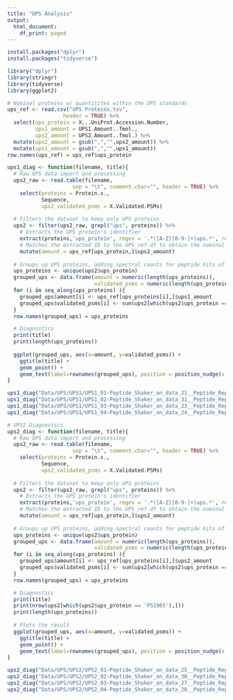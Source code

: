 ```yaml
---
title: "UPS Analysis"
output:
  html_document:
    df_print: paged
---
```


```r
install.packages("dplyr")
install.packages("tidyverse")
```

```r
library("dplyr")
library(stringr)
library(tidyverse)
library(ggplot2)
```

```r

# Nominal proteins w/ quantitites within the UPS standards
ups_ref <- read.csv("UPS Proteins.tsv",
                  header = TRUE) %>%
  select(ups_protein = X...UniProt.Accession.Number,
         ups1_amount = UPS1.Amount..fmol.,
         ups2_amount = UPS2.Amount..fmol.) %>%
  mutate(ups2_amount = gsub(",","",ups2_amount)) %>%
  mutate(ups1_amount = gsub(",","",ups1_amount))
row.names(ups_ref) = ups_ref$ups_protein

ups1_diag <- function(filename, title){
  # Raw UPS data import and processing
  ups2_raw <- read.table(filename,
                     sep = "\t", comment.char="", header = TRUE) %>%
    select(proteins = Protein.s.,
           Sequence,
           ups2_validated_psms = X.Validated.PSMs)
  
  # Filters the dataset to keep only UPS proteins
  ups2 <- filter(ups2_raw, grepl("ups", proteins)) %>%
    # Extracts the UPS protein's identifier
    extract(proteins,'ups_protein', regex = '.*([A-Z][0-9-]+)ups.*', remove = FALSE) %>%
    # Matches the extracted ID to the UPS_ref df to obtain the nominal fmol amount
    mutate(amount = ups_ref[ups_protein,]$ups2_amount)
  
  # Groups up UPS proteins, adding spectral counts for peptide hits of the same UPS protein
  ups_proteins <- unique(ups2$ups_protein)
  grouped_ups <- data.frame(amount = numeric(length(ups_proteins)),
                            validated_psms = numeric(length(ups_proteins)))
  for (i in seq_along(ups_proteins) ){
    grouped_ups$amount[i] <- ups_ref[ups_proteins[i],]$ups1_amount
    grouped_ups$validated_psms[i] <- sum(ups2[which(ups2$ups_protein == ups_proteins[i]),]$ups2_validated_psms)
  }
  row.names(grouped_ups) = ups_proteins

  # Diagnostics
  print(title)
  print(length(ups_proteins))
  
  ggplot(grouped_ups, aes(x=amount, y=validated_psms)) + 
    ggtitle(title) +
    geom_point() +
    geom_text(label=rownames(grouped_ups), position = position_nudge(x = .2, y =.2))
}

ups1_diag("Data/UPS/UPS1/UPS1_01-Peptide_Shaker_on_data_21__Peptide_Report.tabular", "UPS1 Replicate 1")
ups1_diag("Data/UPS/UPS1/UPS1_02-Peptide_Shaker_on_data_31__Peptide_Report.tabular", "UPS1 Replicate 2")
ups1_diag("Data/UPS/UPS1/UPS1_03-Peptide_Shaker_on_data_23__Peptide_Report.tabular", "UPS1 Replicate 3")
ups1_diag("Data/UPS/UPS1/UPS1_04-Peptide_Shaker_on_data_24__Peptide_Report.tabular", "UPS1 Replicate 4")
```




```r
# UPS2 Diagnostics
ups2_diag <- function(filename, title){
  # Raw UPS data import and processing
  ups2_raw <- read.table(filename,
                     sep = "\t", comment.char="", header = TRUE) %>%
    select(proteins = Protein.s.,
           Sequence,
           ups2_validated_psms = X.Validated.PSMs)
  
  # Filters the dataset to keep only UPS proteins
  ups2 <- filter(ups2_raw, grepl("ups", proteins)) %>%
    # Extracts the UPS protein's identifier
    extract(proteins,'ups_protein', regex = '.*([A-Z][0-9-]+)ups.*', remove = FALSE) %>%
    # Matches the extracted ID to the UPS_ref df to obtain the nominal fmol amount
    mutate(amount = ups_ref[ups_protein,]$ups2_amount)
  
  # Groups up UPS proteins, adding spectral counts for peptide hits of the same UPS protein
  ups_proteins <- unique(ups2$ups_protein)
  grouped_ups <- data.frame(amount = numeric(length(ups_proteins)),
                            validated_psms = numeric(length(ups_proteins)))
  for (i in seq_along(ups_proteins) ){
    grouped_ups$amount[i] <- ups_ref[ups_proteins[i],]$ups2_amount
    grouped_ups$validated_psms[i] <- sum(ups2[which(ups2$ups_protein == ups_proteins[i]),]$ups2_validated_psms)
  }
  row.names(grouped_ups) = ups_proteins

  # Diagnostics
  print(title)
  print(nrow(ups2[which(ups2$ups_protein == 'P51965'),]))
  print(length(ups_proteins))
  
  # Plots the result
  ggplot(grouped_ups, aes(x=amount, y=validated_psms)) + 
    ggtitle(title) +
    geom_point() +
    geom_text(label=rownames(grouped_ups), position = position_nudge(x = .2, y =.2))
}

ups2_diag("Data/UPS/UPS2/UPS2_01-Peptide_Shaker_on_data_25__Peptide_Report.tabular", "UPS2 Replicate 1")
ups2_diag("Data/UPS/UPS2/UPS2_02-Peptide_Shaker_on_data_30__Peptide_Report.tabular", "UPS2 Replicate 2")
ups2_diag("Data/UPS/UPS2/UPS2_03-Peptide_Shaker_on_data_27__Peptide_Report.tabular", "UPS2 Replicate 3")
ups2_diag("Data/UPS/UPS2/UPS2_04-Peptide_Shaker_on_data_28__Peptide_Report.tabular", "UPS2 Replicate 4")
```







